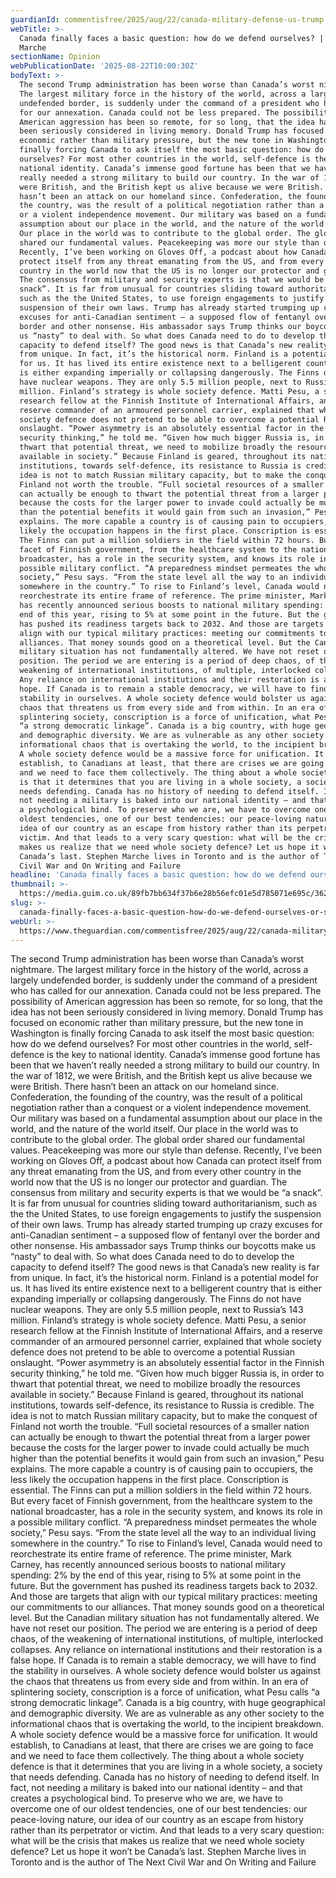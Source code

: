 ```yaml
---
guardianId: commentisfree/2025/aug/22/canada-military-defense-us-trump
webTitle: >-
  Canada finally faces a basic question: how do we defend ourselves? | Stephen
  Marche
sectionName: Opinion
webPublicationDate: '2025-08-22T10:00:30Z'
bodyText: >-
  The second Trump administration has been worse than Canada’s worst nightmare.
  The largest military force in the history of the world, across a largely
  undefended border, is suddenly under the command of a president who has called
  for our annexation. Canada could not be less prepared. The possibility of
  American aggression has been so remote, for so long, that the idea has not
  been seriously considered in living memory. Donald Trump has focused on
  economic rather than military pressure, but the new tone in Washington is
  finally forcing Canada to ask itself the most basic question: how do we defend
  ourselves? For most other countries in the world, self-defence is the key to
  national identity. Canada’s immense good fortune has been that we haven’t
  really needed a strong military to build our country. In the war of 1812, we
  were British, and the British kept us alive because we were British. There
  hasn’t been an attack on our homeland since. Confederation, the founding of
  the country, was the result of a political negotiation rather than a conquest
  or a violent independence movement. Our military was based on a fundamental
  assumption about our place in the world, and the nature of the world itself.
  Our place in the world was to contribute to the global order. The global order
  shared our fundamental values. Peacekeeping was more our style than defense.
  Recently, I’ve been working on Gloves Off, a podcast about how Canada can
  protect itself from any threat emanating from the US, and from every other
  country in the world now that the US is no longer our protector and guardian.
  The consensus from military and security experts is that we would be “a
  snack”. It is far from unusual for countries sliding toward authoritarianism,
  such as the the United States, to use foreign engagements to justify the
  suspension of their own laws. Trump has already started trumping up crazy
  excuses for anti-Canadian sentiment – a supposed flow of fentanyl over the
  border and other nonsense. His ambassador says Trump thinks our boycotts make
  us “nasty” to deal with. So what does Canada need to do to develop the
  capacity to defend itself? The good news is that Canada’s new reality is far
  from unique. In fact, it’s the historical norm. Finland is a potential model
  for us. It has lived its entire existence next to a belligerent country that
  is either expanding imperially or collapsing dangerously. The Finns do not
  have nuclear weapons. They are only 5.5 million people, next to Russia’s 143
  million. Finland’s strategy is whole society defence. Matti Pesu, a senior
  research fellow at the Finnish Institute of International Affairs, and a
  reserve commander of an armoured personnel carrier, explained that whole
  society defence does not pretend to be able to overcome a potential Russian
  onslaught. “Power asymmetry is an absolutely essential factor in the Finnish
  security thinking,” he told me. “Given how much bigger Russia is, in order to
  thwart that potential threat, we need to mobilize broadly the resources
  available in society.” Because Finland is geared, throughout its national
  institutions, towards self-defence, its resistance to Russia is credible. The
  idea is not to match Russian military capacity, but to make the conquest of
  Finland not worth the trouble. “Full societal resources of a smaller nation
  can actually be enough to thwart the potential threat from a larger power
  because the costs for the larger power to invade could actually be much higher
  than the potential benefits it would gain from such an invasion,” Pesu
  explains. The more capable a country is of causing pain to occupiers, the less
  likely the occupation happens in the first place. Conscription is essential.
  The Finns can put a million soldiers in the field within 72 hours. But every
  facet of Finnish government, from the healthcare system to the national
  broadcaster, has a role in the security system, and knows its role in a
  possible military conflict. “A preparedness mindset permeates the whole
  society,” Pesu says. “From the state level all the way to an individual living
  somewhere in the country.” To rise to Finland’s level, Canada would need to
  reorchestrate its entire frame of reference. The prime minister, Mark Carney,
  has recently announced serious boosts to national military spending: 2% by the
  end of this year, rising to 5% at some point in the future. But the government
  has pushed its readiness targets back to 2032. And those are targets that
  align with our typical military practices: meeting our commitments to our
  alliances. That money sounds good on a theoretical level. But the Canadian
  military situation has not fundamentally altered. We have not reset our
  position. The period we are entering is a period of deep chaos, of the
  weakening of international institutions, of multiple, interlocked collapses.
  Any reliance on international institutions and their restoration is a false
  hope. If Canada is to remain a stable democracy, we will have to find the
  stability in ourselves. A whole society defence would bolster us against the
  chaos that threatens us from every side and from within. In an era of
  splintering society, conscription is a force of unification, what Pesu calls
  “a strong democratic linkage”. Canada is a big country, with huge geographical
  and demographic diversity. We are as vulnerable as any other society to the
  informational chaos that is overtaking the world, to the incipient breakdown.
  A whole society defence would be a massive force for unification. It would
  establish, to Canadians at least, that there are crises we are going to face
  and we need to face them collectively. The thing about a whole society defence
  is that it determines that you are living in a whole society, a society that
  needs defending. Canada has no history of needing to defend itself. In fact,
  not needing a military is baked into our national identity – and that creates
  a psychological bind. To preserve who we are, we have to overcome one of our
  oldest tendencies, one of our best tendencies: our peace-loving nature, our
  idea of our country as an escape from history rather than its perpetrator or
  victim. And that leads to a very scary question: what will be the crisis that
  makes us realize that we need whole society defence? Let us hope it won’t be
  Canada’s last. Stephen Marche lives in Toronto and is the author of The Next
  Civil War and On Writing and Failure
headline: 'Canada finally faces a basic question: how do we defend ourselves?'
thumbnail: >-
  https://media.guim.co.uk/89fb7bb634f37b6e28b56efc01e5d785071e695c/362_0_2277_1822/500.jpg
slug: >-
  canada-finally-faces-a-basic-question-how-do-we-defend-ourselves-or-stephen-marche
webUrl: >-
  https://www.theguardian.com/commentisfree/2025/aug/22/canada-military-defense-us-trump
---
```

The second Trump administration has been worse than Canada’s worst nightmare. The largest military force in the history of the world, across a largely undefended border, is suddenly under the command of a president who has called for our annexation. Canada could not be less prepared. The possibility of American aggression has been so remote, for so long, that the idea has not been seriously considered in living memory. Donald Trump has focused on economic rather than military pressure, but the new tone in Washington is finally forcing Canada to ask itself the most basic question: how do we defend ourselves? For most other countries in the world, self-defence is the key to national identity. Canada’s immense good fortune has been that we haven’t really needed a strong military to build our country. In the war of 1812, we were British, and the British kept us alive because we were British. There hasn’t been an attack on our homeland since. Confederation, the founding of the country, was the result of a political negotiation rather than a conquest or a violent independence movement. Our military was based on a fundamental assumption about our place in the world, and the nature of the world itself. Our place in the world was to contribute to the global order. The global order shared our fundamental values. Peacekeeping was more our style than defense. Recently, I’ve been working on Gloves Off, a podcast about how Canada can protect itself from any threat emanating from the US, and from every other country in the world now that the US is no longer our protector and guardian. The consensus from military and security experts is that we would be “a snack”. It is far from unusual for countries sliding toward authoritarianism, such as the the United States, to use foreign engagements to justify the suspension of their own laws. Trump has already started trumping up crazy excuses for anti-Canadian sentiment – a supposed flow of fentanyl over the border and other nonsense. His ambassador says Trump thinks our boycotts make us “nasty” to deal with. So what does Canada need to do to develop the capacity to defend itself? The good news is that Canada’s new reality is far from unique. In fact, it’s the historical norm. Finland is a potential model for us. It has lived its entire existence next to a belligerent country that is either expanding imperially or collapsing dangerously. The Finns do not have nuclear weapons. They are only 5.5 million people, next to Russia’s 143 million. Finland’s strategy is whole society defence. Matti Pesu, a senior research fellow at the Finnish Institute of International Affairs, and a reserve commander of an armoured personnel carrier, explained that whole society defence does not pretend to be able to overcome a potential Russian onslaught. “Power asymmetry is an absolutely essential factor in the Finnish security thinking,” he told me. “Given how much bigger Russia is, in order to thwart that potential threat, we need to mobilize broadly the resources available in society.” Because Finland is geared, throughout its national institutions, towards self-defence, its resistance to Russia is credible. The idea is not to match Russian military capacity, but to make the conquest of Finland not worth the trouble. “Full societal resources of a smaller nation can actually be enough to thwart the potential threat from a larger power because the costs for the larger power to invade could actually be much higher than the potential benefits it would gain from such an invasion,” Pesu explains. The more capable a country is of causing pain to occupiers, the less likely the occupation happens in the first place. Conscription is essential. The Finns can put a million soldiers in the field within 72 hours. But every facet of Finnish government, from the healthcare system to the national broadcaster, has a role in the security system, and knows its role in a possible military conflict. “A preparedness mindset permeates the whole society,” Pesu says. “From the state level all the way to an individual living somewhere in the country.” To rise to Finland’s level, Canada would need to reorchestrate its entire frame of reference. The prime minister, Mark Carney, has recently announced serious boosts to national military spending: 2% by the end of this year, rising to 5% at some point in the future. But the government has pushed its readiness targets back to 2032. And those are targets that align with our typical military practices: meeting our commitments to our alliances. That money sounds good on a theoretical level. But the Canadian military situation has not fundamentally altered. We have not reset our position. The period we are entering is a period of deep chaos, of the weakening of international institutions, of multiple, interlocked collapses. Any reliance on international institutions and their restoration is a false hope. If Canada is to remain a stable democracy, we will have to find the stability in ourselves. A whole society defence would bolster us against the chaos that threatens us from every side and from within. In an era of splintering society, conscription is a force of unification, what Pesu calls “a strong democratic linkage”. Canada is a big country, with huge geographical and demographic diversity. We are as vulnerable as any other society to the informational chaos that is overtaking the world, to the incipient breakdown. A whole society defence would be a massive force for unification. It would establish, to Canadians at least, that there are crises we are going to face and we need to face them collectively. The thing about a whole society defence is that it determines that you are living in a whole society, a society that needs defending. Canada has no history of needing to defend itself. In fact, not needing a military is baked into our national identity – and that creates a psychological bind. To preserve who we are, we have to overcome one of our oldest tendencies, one of our best tendencies: our peace-loving nature, our idea of our country as an escape from history rather than its perpetrator or victim. And that leads to a very scary question: what will be the crisis that makes us realize that we need whole society defence? Let us hope it won’t be Canada’s last. Stephen Marche lives in Toronto and is the author of The Next Civil War and On Writing and Failure
